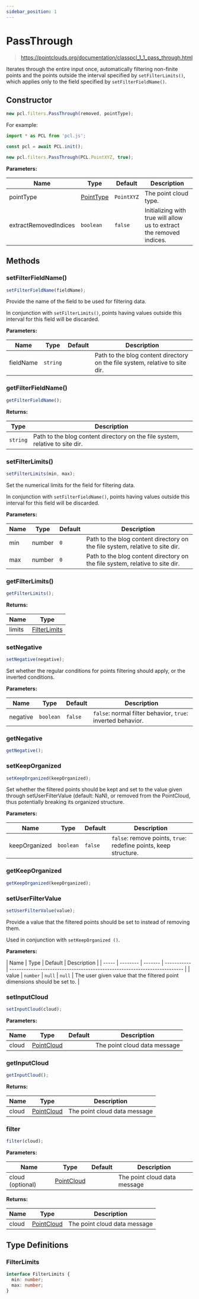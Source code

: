 ```yaml
---
sidebar_position: 1
---
```


# PassThrough

> https://pointclouds.org/documentation/classpcl_1_1_pass_through.html

Iterates through the entire input once, automatically filtering non-finite points and the points outside the interval specified by `setFilterLimits()`, which applies only to the field specified by `setFilterFieldName()`.

## Constructor

```ts
new pcl.filters.PassThrough(removed, pointType);
```

For example:

```ts
import * as PCL from 'pcl.js';

const pcl = await PCL.init();

new pcl.filters.PassThrough(PCL.PointXYZ, true);
```

**Parameters:**

| Name                  | Type                                              | Default    | Description                                                          |
| --------------------- | ------------------------------------------------- | ---------- | -------------------------------------------------------------------- |
| pointType             | [PointType](/docs/api/basic-structures#pointtype) | `PointXYZ` | The point cloud type.                                                |
| extractRemovedIndices | `boolean`                                         | `false`    | Initializing with true will allow us to extract the removed indices. |

## Methods

### setFilterFieldName()

```ts
setFilterFieldName(fieldName);
```

Provide the name of the field to be used for filtering data.

In conjunction with `setFilterLimits()`, points having values outside this interval for this field will be discarded.

**Parameters:**

| Name      | Type     | Default | Description                                                                  |
| --------- | -------- | ------- | ---------------------------------------------------------------------------- |
| fieldName | `string` |         | Path to the blog content directory on the file system, relative to site dir. |

### getFilterFieldName()

```ts
getFilterFieldName();
```

**Returns:**

| Type     | Description                                                                  |
| -------- | ---------------------------------------------------------------------------- |
| `string` | Path to the blog content directory on the file system, relative to site dir. |

### setFilterLimits()

```ts
setFilterLimits(min, max);
```

Set the numerical limits for the field for filtering data.

In conjunction with `setFilterFieldName()`, points having values outside this interval for this field will be discarded.

**Parameters:**

| Name | Type   | Default | Description                                                                  |
| ---- | ------ | ------- | ---------------------------------------------------------------------------- |
| min  | number | `0`     | Path to the blog content directory on the file system, relative to site dir. |
| max  | number | `0`     | Path to the blog content directory on the file system, relative to site dir. |

### getFilterLimits()

```ts
getFilterLimits();
```

**Returns:**

| Name   | Type                          |
| ------ | ----------------------------- |
| limits | [FilterLimits](#filterlimits) |

### setNegative

```ts
setNegative(negative);
```

Set whether the regular conditions for points filtering should apply, or the inverted conditions.

**Parameters:**

| Name     | Type      | Default | Description                                                 |
| -------- | --------- | ------- | ----------------------------------------------------------- |
| negative | `boolean` | `false` | `false`: normal filter behavior, `true`: inverted behavior. |

### getNegative

```ts
getNegative();
```

### setKeepOrganized

```ts
setKeepOrganized(keepOrganized);
```

Set whether the filtered points should be kept and set to the value given through setUserFilterValue (default: NaN), or removed from the PointCloud, thus potentially breaking its organized structure.

**Parameters:**

| Name          | Type      | Default | Description                                                      |
| ------------- | --------- | ------- | ---------------------------------------------------------------- |
| keepOrganized | `boolean` | `false` | `false`: remove points, `true`: redefine points, keep structure. |

### getKeepOrganized

```ts
getKeepOrganized(keepOrganized);
```

### setUserFilterValue

```ts
setUserFilterValue(value);
```

Provide a value that the filtered points should be set to instead of removing them.

Used in conjunction with `setKeepOrganized ()`.

**Parameters:**

| Name  | Type     | Default | Description |
| ----- | -------- | ------- | ----------- | ------------------------------------------------------------------------- |
| value | `number` | `null`  | `null`      | The user given value that the filtered point dimensions should be set to. |

### setInputCloud

```ts
setInputCloud(cloud);
```

**Parameters:**

| Name  | Type                                                | Default | Description                  |
| ----- | --------------------------------------------------- | ------- | ---------------------------- |
| cloud | [PointCloud](/docs/api/basic-structures#pointcloud) |         | The point cloud data message |

### getInputCloud

```ts
getInputCloud();
```

**Returns:**

| Name  | Type                                                | Description                  |
| ----- | --------------------------------------------------- | ---------------------------- |
| cloud | [PointCloud](/docs/api/basic-structures#pointcloud) | The point cloud data message |

### filter

```ts
filter(cloud);
```

**Parameters:**

| Name             | Type                                                | Default | Description                  |
| ---------------- | --------------------------------------------------- | ------- | ---------------------------- |
| cloud (optional) | [PointCloud](/docs/api/basic-structures#pointcloud) |         | The point cloud data message |

**Returns:**

| Name  | Type                                                | Description                  |
| ----- | --------------------------------------------------- | ---------------------------- |
| cloud | [PointCloud](/docs/api/basic-structures#pointcloud) | The point cloud data message |

## Type Definitions

### FilterLimits

```ts
interface FilterLimits {
  min: number;
  max: number;
}
```
